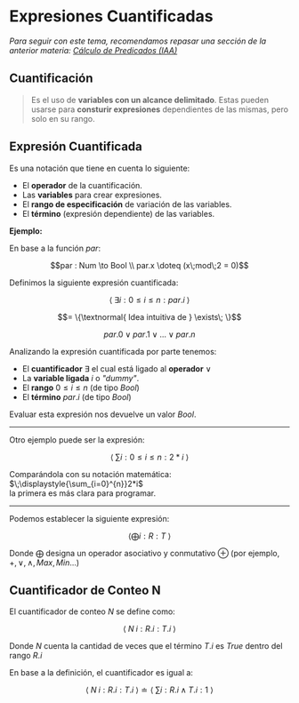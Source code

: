 # Expresiones Cuantificadas

_Para seguir con este tema, recomendamos repasar una sección de la anterior materia: [Cálculo de Predicados (IAA)](/introalgoritmos/induccion_calculo#cálculo-de-predicados)_

## Cuantificación

> Es el uso de **variables con un alcance delimitado**. Estas pueden usarse para **consturir expresiones** dependientes de las mismas, pero solo en su rango.

## Expresión Cuantificada

Es una notación que tiene en cuenta lo siguiente:

- El **operador** de la cuantificación.
- Las **variables** para crear expresiones.
- El **rango de especificación** de variación de las variables.
- El **término** (expresión dependiente) de las variables.

**Ejemplo:**

En base a la función $par$:

```math
par : Num \to Bool \\
par.x \doteq (x\;mod\;2 = 0)
```

Definimos la siguiente expresión cuantificada:

```math
\bigl \langle \; \exists i : 0 \leq i \leq n : par.i \; \bigr \rangle
```

```math 
= \{\textnormal{ Idea intuitiva de } \exists\; \}
```

```math 
par.0 \lor par.1 \lor ... \lor par.n 
```

Analizando la expresión cuantificada por parte tenemos:

- El **cuantificador** $\exists$ el cual está ligado al **operador** $\lor$  
- La **variable ligada** $i$ o _"dummy"_.
- El **rango** $0 \leq i \leq n$ (de tipo $Bool$)
- El **término** $par.i$ (de tipo $Bool$)

Evaluar esta expresión nos devuelve un valor $Bool$.

***

Otro ejemplo puede ser la expresión: 

```math
\bigl \langle \; \sum i : 0 \leq i \leq n : 2 * i \; \bigr \rangle
```

Comparándola con su notación matemática: $\;\displaystyle{\sum_{i=0}^{n}}2*i$\
la primera es más clara para programar.

***

Podemos establecer la siguiente expresión:

```math
\bigl \langle \bigoplus i : R : T \; \bigr \rangle
```

Donde $\bigoplus$ designa un operador asociativo y conmutativo $\oplus$ (por ejemplo, $+, \lor, \land, Max, Min$...)

## Cuantificador de Conteo N

El cuantificador de conteo $N$ se define como:

```math
\bigl \langle \; N \; i : R.i : T.i \; \bigr \rangle
```

Donde $N$ cuenta la cantidad de veces que el término $T.i$ es $True$ dentro del rango $R.i$

En base a la definición, el cuantificador es igual a:

```math
\bigl \langle \; N \; i : R.i : T.i \; \bigr \rangle \doteq \bigl \langle \; \sum i : R.i \land T.i : 1 \ \bigr \rangle
```